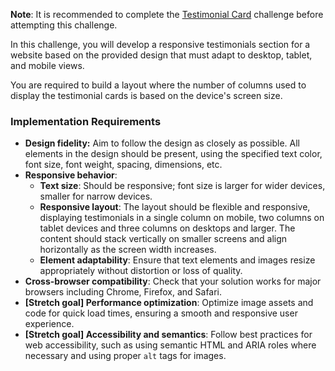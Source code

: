 **Note**: It is recommended to complete the [Testimonial Card](/projects/challenges/testimonial-card) challenge before attempting this challenge.

In this challenge, you will develop a responsive testimonials section for a website based on the provided design that must adapt to desktop, tablet, and mobile views.

You are required to build a layout where the number of columns used to display the testimonial cards is based on the device's screen size.

### Implementation Requirements

- **Design fidelity:** Aim to follow the design as closely as possible. All elements in the design should be present, using the specified text color, font size, font weight, spacing, dimensions, etc.
- **Responsive behavior**:
  - **Text size**: Should be responsive; font size is larger for wider devices, smaller for narrow devices.
  - **Responsive layout**: The layout should be flexible and responsive, displaying testimonials in a single column on mobile, two columns on tablet devices and three columns on desktops and larger. The content should stack vertically on smaller screens and align horizontally as the screen width increases.
  - **Element adaptability**: Ensure that text elements and images resize appropriately without distortion or loss of quality.
- **Cross-browser compatibility**: Check that your solution works for major browsers including Chrome, Firefox, and Safari.
- **[Stretch goal] Performance optimization**: Optimize image assets and code for quick load times, ensuring a smooth and responsive user experience.
- **[Stretch goal] Accessibility and semantics**: Follow best practices for web accessibility, such as using semantic HTML and ARIA roles where necessary and using proper `alt` tags for images.
